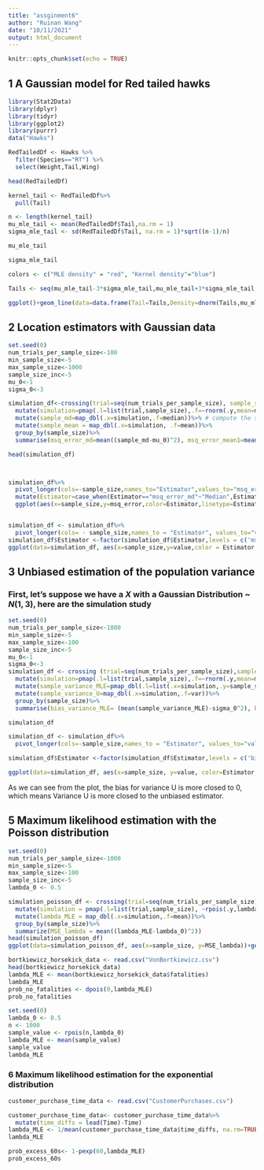 ```yaml
---
title: "assginment6"
author: "Ruinan Wang"
date: "10/11/2021"
output: html_document
---
```


```r
knitr::opts_chunk$set(echo = TRUE)
```

## 1 A Gaussian model for Red tailed hawks
```r
library(Stat2Data)
library(dplyr)
library(tidyr)
library(ggplot2)
library(purrr)
data("Hawks")

RedTailedDf <- Hawks %>%
  filter(Species=="RT") %>%
  select(Weight,Tail,Wing)

head(RedTailedDf)

kernel_tail <- RedTailedDf%>%
  pull(Tail)

n <- length(kernel_tail)
mu_mle_tail <- mean(RedTailedDf$Tail,na.rm = 1)
sigma_mle_tail <- sd(RedTailedDf$Tail, na.rm = 1)*sqrt((n-1)/n)

mu_mle_tail

sigma_mle_tail

colors <- c("MLE density" = "red", "Kernel density"="blue")

Tails <- seq(mu_mle_tail-3*sigma_mle_tail,mu_mle_tail+3*sigma_mle_tail, by=sigma_mle_tail*0.001)

ggplot()+geom_line(data=data.frame(Tail=Tails,Density=dnorm(Tails,mu_mle_tail,sigma_mle_tail)),aes(x=Tail,y=Density, color = "MLE density")) + geom_density(data=tibble(kernel_tail),aes(x=kernel_tail,color="Kernel density"))+labs(y="Density function (mm)", color="Estimator")+theme_bw()+scale_color_manual(values=colors)
```


## 2 Location estimators with Gaussian data
```r
set.seed(0)
num_trials_per_sample_size<-100
min_sample_size<-5
max_sample_size<-1000
sample_size_inc<-5
mu_0<-1
sigma_0<-3

simulation_df<-crossing(trial=seq(num_trials_per_sample_size), sample_size=seq(min_sample_size, max_sample_size,sample_size_inc))%>% # create data frame of all pairs of sample_size and trial
  mutate(simulation=pmap(.l=list(trial,sample_size),.f=~rnorm(.y,mean=mu_0,sd=sigma_0)))%>% # simulate sequences of Gaussian random variables
  mutate(sample_md=map_dbl(.x=simulation,.f=median))%>% # compute the sample medians
  mutate(sample_mean = map_dbl(.x=simulation, .f=mean))%>%
  group_by(sample_size)%>%
  summarise(msq_error_md=mean((sample_md-mu_0)^2), msq_error_mean1=mean((sample_mean-mu_0)^2),msq_error_mean2=(mean(sample_mean)-mu_0)^2+mean((sample_mean-mean(sample_mean))^2))

head(simulation_df)



simulation_df%>%
  pivot_longer(cols=-sample_size,names_to="Estimator",values_to="msq_error")%>%
  mutate(Estimator=case_when(Estimator=="msq_error_md"~"Median",Estimator=="msq_error_mean1"~"Mean1",Estimator=="msq_error_mean2"~"Mean2"))%>%
  ggplot(aes(x=sample_size,y=msq_error,color=Estimator,linetype=Estimator))+geom_smooth()+theme_bw()+xlab("Sample size")+ylab("Mean square error")


simulation_df <- simulation_df%>%
  pivot_longer(cols= - sample_size,names_to = "Estimator", values_to="value")
simulation_df$Estimator <-factor(simulation_df$Estimator,levels = c('msq_error_mean1','msq_error_mean2','msq_error_md'),labels=c("Mean1","Mean2","Meidan"))
ggplot(data=simulation_df, aes(x=sample_size,y=value,color = Estimator, linetype=Estimator))+geom_smooth() +theme_bw() + xlab("Sample size")+ylab("Mean Square Error")
```

## 3  Unbiased estimation of the population variance


### First, let's suppose we have a $X$ with a Gaussian Distribution ~ $N (1,3)$, here are the simulation study
```r
set.seed(0)
num_trials_per_sample_size<-1000
min_sample_size<-5
max_sample_size<-100
sample_size_inc<-5
mu_0<-1
sigma_0<-3
simulation_df <- crossing (trial=seq(num_trials_per_sample_size),sample_size=seq(min_sample_size,max_sample_size,sample_size_inc)) %>%
  mutate(simulation=pmap(.l=list(trial,sample_size),.f=~rnorm(.y,mean=mu_0,sd=sigma_0)))%>%
  mutate(sample_variance_MLE=pmap_dbl(.l=list(.x=simulation,.y=sample_size),.f=~(var(.x)*(.y-1)/.y))) %>%
  mutate(sample_variance_U=map_dbl(.x=simulation,.f=var))%>%
  group_by(sample_size)%>%
  summarise(bias_variance_MLE= (mean(sample_variance_MLE)-sigma_0^2), bias_variance_U= (mean(sample_variance_U)-sigma_0^2))

simulation_df

simulation_df <- simulation_df%>%
  pivot_longer(cols=-sample_size,names_to = "Estimator", values_to="value")

simulation_df$Estimator <-factor(simulation_df$Estimator,levels = c('bias_variance_MLE','bias_variance_U'),labels=c("Variance MLE","Variance U"))

ggplot(data=simulation_df, aes(x=sample_size, y=value, color=Estimator, linetype=Estimator)) +geom_smooth()+theme_bw()+labs(x="Sample Size", y="Bias Value")+ geom_hline(aes(yintercept=0),color="blue")

```

As we can see from the plot, the bias for variance U is more closed to 0, which means Variance U is more closed to the unbiased estimator.



## 5 Maximum likelihood estimation with the Poisson distribution


```r
set.seed(0)
num_trials_per_sample_size<-1000
min_sample_size<-5
max_sample_size<-100
sample_size_inc<-5
lambda_0 <- 0.5

simulation_poisson_df <- crossing(trial=seq(num_trials_per_sample_size),sample_size=seq(min_sample_size,max_sample_size,sample_size_inc)) %>%
  mutate(simulation = pmap(.l=list(trial,sample_size), ~rpois(.y,lambda_0)))%>%
  mutate(lambda_MLE = map_dbl(.x=simulation,.f=mean))%>%
  group_by(sample_size)%>%
  summarize(MSE_lambda = mean((lambda_MLE-lambda_0)^2))
head(simulation_poisson_df)
ggplot(data=simulation_poisson_df, aes(x=sample_size, y=MSE_lambda))+geom_smooth()+theme_bw()+xlab("Sample size")+ylab("Mean square error")
```


```r
bortkiewicz_horsekick_data <- read.csv("VonBortkiewicz.csv")
head(bortkiewicz_horsekick_data)
lambda_MLE <- mean(bortkiewicz_horsekick_data$fatalities)
lambda_MLE
prob_no_fatalities <- dpois(0,lambda_MLE)
prob_no_fatalities

set.seed(0)
lambda_0 <- 0.5
n <- 1000
sample_value <- rpois(n,lambda_0)
lambda_MLE <- mean(sample_value)
sample_value
lambda_MLE
```


### 6  Maximum likelihood estimation for the exponential distribution

```r
customer_purchase_time_data <- read.csv("CustomerPurchases.csv")

customer_purchase_time_data<- customer_purchase_time_data%>%
  mutate(time_diffs = lead(Time)-Time)
lambda_MLE <- 1/mean(customer_purchase_time_data$time_diffs, na.rm=TRUE)
lambda_MLE

prob_excess_60s<- 1-pexp(60,lambda_MLE)
prob_excess_60s
```

